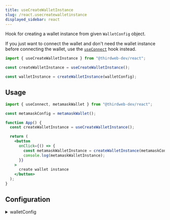 ```yaml
---
title: useCreateWalletInstance
slug: /react.usecreatewalletinstance
displayed_sidebar: react
---
```


Hook for creating a wallet instance from given `WalletConfig` object.

If you just want to connect the wallet and don't need the wallet instance before connecting the wallet, use the [`useConnect`](/react.useconnect) hook instead.

```jsx
import { useCreateWalletInstance } from "@thirdweb-dev/react";

const createWalletInstance = useCreateWalletInstance();

const walletInstance = createWalletInstance(walletConfig);
```

## Usage

```jsx
import { useConnect, metamaskWallet } from "@thirdweb-dev/react";

const metamaskConfig = metamaskWallet();

function App() {
  const createWalletInstance = useCreateWalletInstance();

  return (
    <button
      onClick={() => {
        const metamaskWalletInstance = createWalletInstance(metamaskConfig);
        console.log(metamaskWalletInstance);
      }}
    >
      create wallet instance
    </button>
  );
}
```

## Configuration

<details>
  <summary>walletConfig </summary>
  <div>

The `WalletConfig` object of the wallet you want to create an instance of.

</div>
</details>
